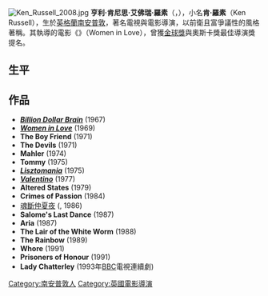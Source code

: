 {{noteTA
|T=zh-tw:肯·羅素;zh-hk:簡·羅素;zh-hans:肯·拉塞尔;
|G1=Movie
|G2=Show
|1=zh-tw:肯·羅素;zh-hk:簡·羅素;zh-hans:肯·拉塞尔;
|2=zh-tw:羅素;zh-hk:羅素;zh-hans:拉塞尔;
|3=zh-tw:艾佛瑞;zh-hk:艾佛瑞;zh-hans:艾尔弗雷德;
}}

[[File:Ken_Russell_2008.jpg|thumb]]
'''亨利·肯尼思·艾佛瑞·羅素'''（{{lang-en|Henry Kenneth Alfred Russell}}，{{bd|1927年|7月3日|2011年|11月27日|catIdx=Russell, Ken}}），小名'''肯·羅素'''（Ken Russell），生於[[英格蘭|英格蘭]][[南安普敦|南安普敦]]，著名電視與電影導演，以前衛且富爭議性的風格著稱。其執導的電影《{{le|恋爱中的女人 (电影)|Women in Love (film)|恋爱中的女人}}》（Women in Love），曾獲[[金球獎|金球獎]]與奧斯卡獎最佳導演獎提名。
== 生平 ==

== 作品 ==
* '''''[[w:en:Billion-Dollar_Brain|Billion Dollar Brain]]''''' (1967)
* '''''[[w:en:Women_in_Love_(film)|Women in Love]]''''' (1969)
* '''The Boy Friend''' (1971)
* '''The Devils''' (1971)
* '''Mahler''' (1974)
* '''Tommy''' (1975)
* '''''[[w:en:Lisztomania|Lisztomania]]''''' (1975)
* '''''[[w:en:Valentino_(1977_film)|Valentino]]''''' (1977)
* '''Altered States''' (1979)
* '''Crimes of Passion''' (1984)
* [[魂斷仲夏夜|魂斷仲夏夜]] ({{lang|en|''Gothic''}}, 1986)
* '''Salome's Last Dance''' (1987)
* '''Aria''' (1987)
* '''The Lair of the White Worm''' (1988)
* '''The Rainbow''' (1989)
* '''Whore''' (1991)
* '''Prisoners of Honour''' (1991)
* '''Lady Chatterley''' (1993年[[BBC|BBC]]電視連續劇)

{{國家評論協會最佳導演}}
{{Authority control}}
{{DEFAULTSORT:Russell, Ken}}
[[Category:南安普敦人|Category:南安普敦人]]
[[Category:英國電影導演|Category:英國電影導演]]